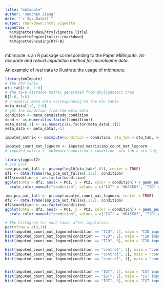 ```yaml
---
title: "mbImpute"
author: "Ruochen Jiang"
date: "`r Sys.Date()`"
output: rmarkdown::html_vignette
vignette: >
  %\VignetteIndexEntry{Vignette Title}
  %\VignetteEngine{knitr::rmarkdown}
  %\VignetteEncoding{UTF-8}
---
```


mbImpute is an R package corresponding to the Paper $\textit{MBImpute: An accurate and robust imputation method for microbiome data}$. 

An example of real data to illustrate the usage of mbImpute.

```r
library(mbImpute)
# the OTU table
otu_tab[1:6, 1:6]
# the taxa distance matrix generated from phylogenetic tree 
D[1:6, 1:6]
# a numeric meta data corresponding to the otu table
meta_data[1:6, 1:6]
# get the condition from the meta data
condition <- meta_data$study_condition
cond <- as.numeric(as.factor(condition))
meta_data[,1] <- as.numeric(as.factor(meta_data[,1]))
meta_data <- meta_data[,-1]

imputed_matrix <- mbImpute(condition = condition, otu_tab = otu_tab, metadata = meta_data, D = D)

imputed_count_mat_lognorm <- imputed_matrix$imp_count_mat_lognorm
# imputed_matrix <- mbImpute(condition = condition, otu_tab = otu_tab, meta_data = meta_data, D = D, parallel = TRUE, ncores = 4)
```

```r
library(ggplot2)
# pca plot
raw_pca_out_full <- prcomp(log10(otu_tab+1.01), center = TRUE)
df1 <- data.frame(raw_pca_out_full$x[,1:2], condition)
df1$condition <- as.factor(condition)
ggplot(data = df1, aes(x = PC1, y = PC2, color = condition)) + geom_point(size = 2) +
  scale_color_manual("condition", values = c("IGT" = "#DA5E03", "T2D" = "#389E78", "control"= "#2166ac"))

imp_pca_out_full <- prcomp(imputed_count_mat_lognorm, center = TRUE)
df2 <- data.frame(imp_pca_out_full$x[,1:2], condition)
df2$condition <- as.factor(condition)
ggplot(data = df2, aes(x = PC1, y = PC2, color = condition)) + geom_point(size = 2) +
  scale_color_manual("condition", values = c("IGT" = "#DA5E03", "T2D" = "#389E78", "control"= "#2166ac"))
```
```r
# The histogram for each taxon after imputation. 
par(mfrow = c(3,3))
hist(imputed_count_mat_lognorm[condition == "T2D", 1], main = "T2D imputed 1")
hist(imputed_count_mat_lognorm[condition == "T2D", 2], main = "T2D imputed 2")
hist(imputed_count_mat_lognorm[condition == "T2D", 3], main = "T2D imputed 3")

hist(imputed_count_mat_lognorm[condition == "control", 1], main = "control imputed 1")
hist(imputed_count_mat_lognorm[condition == "control", 2], main = "control imputed 2")
hist(imputed_count_mat_lognorm[condition == "control", 3], main = "control imputed 3")


hist(imputed_count_mat_lognorm[condition == "IGT", 1], main = "IGT imputed 1")
hist(imputed_count_mat_lognorm[condition == "IGT", 2], main = "IGT imputed 2")
hist(imputed_count_mat_lognorm[condition == "IGT", 3], main = "IGT imputed 3")
```



